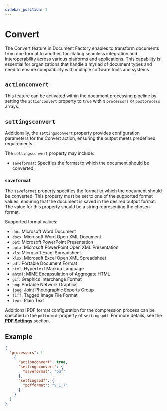 ```yaml
---
sidebar_position: 2
---
```


# Convert

The Convert feature in Document Factory enables to transform documents from one format to another,
facilitating seamless integration and interoperability across various platforms and applications.
This capability is essential for organizations that handle a myriad of document types and need to ensure compatibility
with multiple software tools and systems.

## `actionconvert`

This feature can be activated within the document processing pipeline by setting the `actionconvert` property to `true`
within `processors` or `postprocess` arrays.

## `settingsconvert`

Additionally, the `settingsconvert` property provides configuration parameters for the Convert action,
ensuring the output meets predefined requirements

The `settingsconvert` property may include:

- `saveformat`: Specifies the format to which the document should be converted.

### `saveformat`

The `saveformat` property specifies the format to which the document should be converted. This property must be set
to one of the supported format values, ensuring that the document is saved in the desired output format.
The value for this property should be a string representing the chosen format.

Supported format values:

- `doc`: Microsoft Word Document
- `docx`: Microsoft Word Open XML Document
- `ppt`: Microsoft PowerPoint Presentation
- `pptx`: Microsoft PowerPoint Open XML Presentation
- `xls`: Microsoft Excel Spreadsheet
- `xlsx`: Microsoft Excel Open XML Spreadsheet
- `pdf`: Portable Document Format
- `html`: HyperText Markup Language
- `mhtml`: MIME Encapsulation of Aggregate HTML
- `gif`: Graphics Interchange Format
- `png`: Portable Network Graphics
- `jpeg`: Joint Photographic Experts Group
- `tiff`: Tagged Image File Format
- `text`: Plain Text

Additional PDF format configuration for the compression process can be specified in the `pdfformat` property of `settingspdf`.
For more details, see the [**PDF Settings**](docs/pipeline/processors/pdfsettings.mdx) section.

## Example
```json title="pipeline.json"
{
  "processors": [
    {
      "actionconvert": true,
      "settingsconvert": {
        "saveformat": "pdf"
      },
      "settingspdf": {
        "pdfformat": "v_1_7"
      }
    }
  ]
}
```
